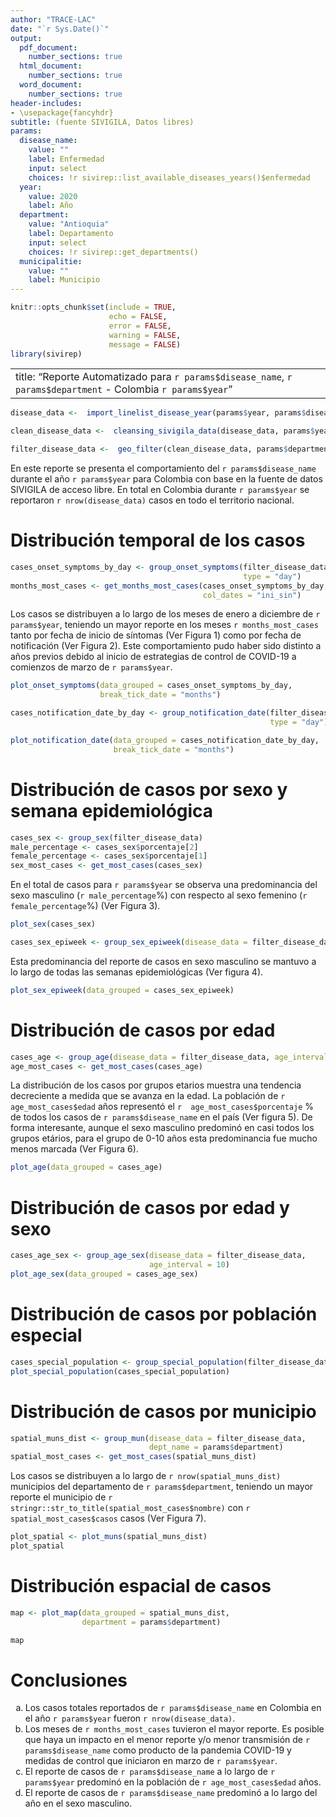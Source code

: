 ```yaml
---
author: "TRACE-LAC"
date: "`r Sys.Date()`"
output:
  pdf_document: 
    number_sections: true
  html_document:
    number_sections: true
  word_document: 
    number_sections: true
header-includes:
- \usepackage{fancyhdr}
subtitle: (fuente SIVIGILA, Datos libres)
params:
  disease_name:
    value: ""
    label: Enfermedad
    input: select
    choices: !r sivirep::list_available_diseases_years()$enfermedad
  year:
    value: 2020
    label: Año
  department:
    value: "Antioquia" 
    label: Departamento
    input: select
    choices: !r sivirep::get_departments()
  municipalitie:
    value: ""
    label: Municipio
---
```


```r
knitr::opts_chunk$set(include = TRUE,
                      echo = FALSE,
                      error = FALSE,
                      warning = FALSE,
                      message = FALSE)
library(sivirep)
```

---
title: "Reporte Automatizado para `r params$disease_name`, `r params$department` - Colombia `r params$year`"
---

```r
disease_data <-  import_linelist_disease_year(params$year, params$disease_name)
```

```r
clean_disease_data <-  cleansing_sivigila_data(disease_data, params$year)
```

```r
filter_disease_data <-  geo_filter(clean_disease_data, params$department)
```

```{=tex}
\pagenumbering{gobble}
\pagenumbering{arabic}
```

En este reporte se presenta el comportamiento del `r params$disease_name` durante el año `r params$year` para Colombia con base en la fuente de datos SIVIGILA de acceso libre. En total en Colombia durante `r params$year` se reportaron `r nrow(disease_data)` casos en todo el territorio nacional.

# Distribución temporal de los casos

```r
cases_onset_symptoms_by_day <- group_onset_symptoms(filter_disease_data,
                                                    type = "day")
months_most_cases <- get_months_most_cases(cases_onset_symptoms_by_day,
                                           col_dates = "ini_sin")
```

Los casos se distribuyen a lo largo de los meses de enero a diciembre de `r params$year`, teniendo un mayor reporte en los meses `r months_most_cases` tanto por fecha de inicio de síntomas (Ver Figura 1) como por fecha de notificación (Ver Figura 2). Este comportamiento pudo haber sido distinto a años previos debido al inicio de estrategias de control de COVID-19 a comienzos de marzo de `r params$year`.

```r
plot_onset_symptoms(data_grouped = cases_onset_symptoms_by_day,
                    break_tick_date = "months")
```

```r
cases_notification_date_by_day <- group_notification_date(filter_disease_data,
                                                          type = "day")
```

\newpage 

```r
plot_notification_date(data_grouped = cases_notification_date_by_day,
                       break_tick_date = "months")
```

# Distribución de casos por sexo y semana epidemiológica

```r
cases_sex <- group_sex(filter_disease_data)
male_percentage <- cases_sex$porcentaje[2]
female_percentage <- cases_sex$porcentaje[1]
sex_most_cases <- get_most_cases(cases_sex)
```

En el total de casos para `r params$year` se observa una predominancia del sexo masculino (`r male_percentage`%) con respecto al sexo femenino (`r female_percentage`%) (Ver Figura 3).

```r
plot_sex(cases_sex)
```
\newpage

```r
cases_sex_epiweek <- group_sex_epiweek(disease_data = filter_disease_data)
```

Esta predominancia del reporte de casos en sexo masculino se mantuvo a lo largo de todas las semanas epidemiológicas (Ver figura 4).

```r
plot_sex_epiweek(data_grouped = cases_sex_epiweek)
```

# Distribución de casos por edad

```r
cases_age <- group_age(disease_data = filter_disease_data, age_interval = 10)
age_most_cases <- get_most_cases(cases_age)
```

La distribución de los casos por grupos etarios muestra una tendencia decreciente a medida que se avanza en la edad. La población de `r age_most_cases$edad` años representó el `r  age_most_cases$porcentaje` % de todos los casos de `r params$disease_name` en el país (Ver figura 5). De forma interesante, aunque el sexo masculino predominó en casi todos los grupos etários, para el grupo de 0-10 años esta predominancia fue mucho menos marcada (Ver Figura 6).

```r
plot_age(data_grouped = cases_age)
```

\newpage

# Distribución de casos por edad y sexo

```r
cases_age_sex <- group_age_sex(disease_data = filter_disease_data,
                               age_interval = 10)
plot_age_sex(data_grouped = cases_age_sex)
```

# Distribución de casos por población especial

```r
cases_special_population <- group_special_population(filter_disease_data)
plot_special_population(cases_special_population)
```

\newpage

# Distribución de casos por municipio

```r
spatial_muns_dist <- group_mun(disease_data = filter_disease_data,
                               dept_name = params$department)
spatial_most_cases <- get_most_cases(spatial_muns_dist)
```

Los casos se distribuyen a lo largo de `r nrow(spatial_muns_dist)` municipios del departamento de `r params$department`, teniendo un mayor reporte el municipio de `r stringr::str_to_title(spatial_most_cases$nombre)` con `r spatial_most_cases$casos` casos (Ver Figura 7).

```r
plot_spatial <- plot_muns(spatial_muns_dist)
plot_spatial
```

\newpage

# Distribución espacial de casos

```r
map <- plot_map(data_grouped = spatial_muns_dist,
                department = params$department)
```

```r
map
```

\newpage

# Conclusiones

a.  Los casos totales reportados de `r params$disease_name` en Colombia en el año `r params$year` fueron `r nrow(disease_data)`.
b.  Los meses de `r months_most_cases` tuvieron el mayor reporte. Es posible que haya un impacto en el menor reporte y/o menor transmisión de `r params$disease_name` como producto de la pandemia COVID-19 y medidas de control que iniciaron en marzo de `r params$year`.
c.  El reporte de casos de `r params$disease_name` a lo largo de `r params$year` predominó en la población de `r age_most_cases$edad` años.
d.  El reporte de casos de `r params$disease_name` predominó a lo largo del año en el sexo masculino.
